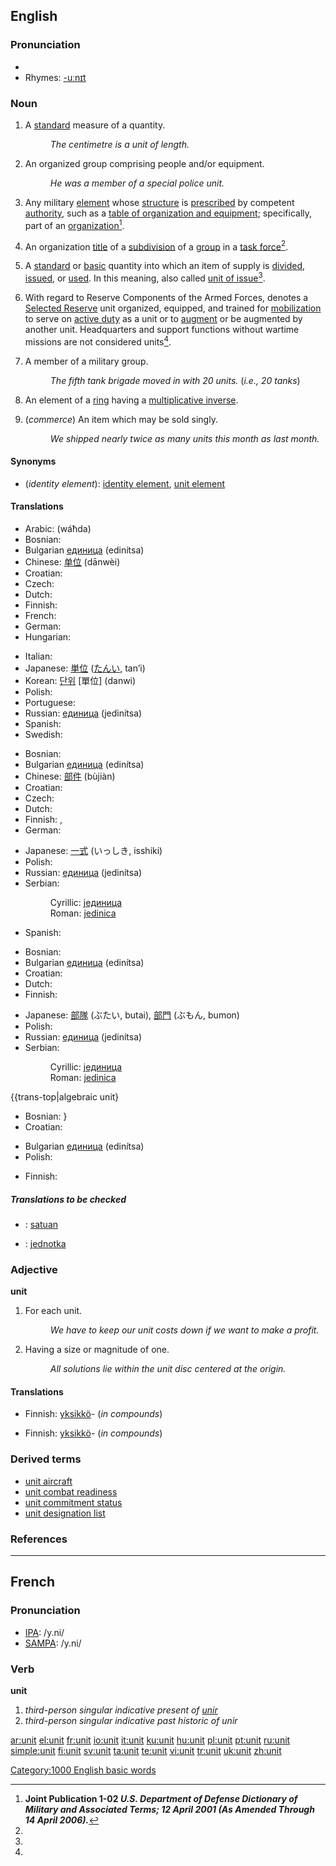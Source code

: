 ==English==

===Pronunciation===
*{{audio|en-us-unit.ogg|Audio (US)}}
*Rhymes: [[Rhymes:English:-uːnɪt|-uːnɪt]]

===Noun===
{{en-noun}}

# {{sciences}} A [[standard]] measure of a quantity.
#:''The centimetre is a unit of length.''
# An organized group comprising people and/or equipment.
#:''He was a member of a special police unit.''
# {{Military}} Any military [[element]] whose [[structure]] is [[prescribed]] by competent [[authority]], such as a [[table of organization and equipment]]; specifically, part of an [[organization]]<ref name="JP102">'''Joint Publication 1-02 ''U.S. Department of Defense Dictionary of Military and Associated Terms; 12 April 2001 (As Amended Through 14 April 2006).'''''</ref>.
# {{Military}} An organization [[title]] of a [[subdivision]] of a [[group]] in a [[task force]]<ref name="JP102"/>.
# {{Military}} A [[standard]] or [[basic]] quantity into which an item of supply is [[divided]], [[issued]], or [[used]]. In this meaning, also called [[unit of issue]]<ref name="JP102"/>.
# {{Military}} With regard to Reserve Components of the Armed Forces, denotes a [[Selected Reserve]] unit organized, equipped, and trained for [[mobilization]] to serve on [[active duty]] as a unit or to [[augment]] or be augmented by another unit. Headquarters and support functions without wartime missions are not considered units<ref name="JP102"/>.
# {{military}} A member of a military group.
#:''The fifth tank brigade moved in with 20 units.'' (''i.e., 20 tanks'')
# {{algebra}} An element of a [[ring]] having a [[multiplicative inverse]].
# (''commerce'') An item which may be sold singly.
#: ''We shipped nearly twice as many units this month as last month.''

====Synonyms====
*(''identity element''): [[identity element]], [[unit element]]

====Translations====
{{trans-top|standard measure of a quantity}}
*Arabic: {{ARchar|[[وحدة]]}} (wáħda) {{f}}
*Bosnian: {{t-|bs|jedinica|f}}
*Bulgarian [[единица]] (edinítsa){{f}}
*Chinese: [[单位]] (dānwèi)
*Croatian: {{t-|hr|jedinica|f}}
* Czech: {{t+|cs|jednotka|f}}
* Dutch: {{t+|nl|eenheid|f}}
* Finnish: {{t+|fi|yksikkö}}
* French: {{t+|fr|unité|f}}
* German: {{t+|de|Einheit|f}}
* Hungarian: {{t|hu|egység}}
{{trans-mid}}
* Italian: {{t-|it|unità|f}}
*Japanese: [[単位]] ([[たんい]], tan’i)
*Korean: [[단위]] [單位] (danwi)
* Polish: {{t|pl|jednostka|f}}
* Portuguese: {{t|pt|unidade|f}}
*Russian: [[единица]] (jedinítsa) {{f}}
* Spanish: {{t+|es|unidad|f}}
* Swedish: {{t|sv|enhet}}
{{trans-bottom}}

{{trans-top|organized group comprising people and/or equipment}}
*Bosnian: {{t-|bs|jedinica|f}}
*Bulgarian [[единица]] (edinítsa){{f}}
*Chinese: [[部件]] (bùjiàn)
*Croatian: {{t-|hr|jedinica|f}}
* Czech: {{t+|cs|jednotka|f}}
* Dutch: {{t+|nl|eenheid|f}}
* Finnish: {{t+|fi|yksikkö}}, {{t-|fi|osasto}}
* German: {{t+|de|Einheit|f}}
{{trans-mid}}
*Japanese: [[一式]] (いっしき, isshiki)
* Polish: {{t|pl|jednostka|f}}
*Russian: [[единица]] (jedinítsa) {{f}}
*Serbian:
*:Cyrillic: [[јединица#Serbian|јединица]] {{f}}
*:Roman: [[jedinica#Serbian|jedinica]] {{f}}
* Spanish: {{t+|es|unidad|f}}
{{trans-bottom}}

{{trans-top|member of a larger military group}}
*Bosnian: {{t-|bs|jedinica|f}}
*Bulgarian [[единица]] (edinítsa){{f}}
*Croatian: {{t-|hr|jedinica|f}}
* Dutch: {{t+|nl|eenheid|f}}
* Finnish: {{t+|fi|yksikkö}}
{{trans-mid}}
*Japanese: [[部隊]] (ぶたい, butai), [[部門]] (ぶもん, bumon)
* Polish: {{t|pl|jednostka|f}}
*Russian: [[единица]] (jedinítsa) {{f}}
*Serbian:
*:Cyrillic: [[јединица#Serbian|јединица]] {{f}}
*:Roman: [[jedinica#Serbian|jedinica]] {{f}}
{{trans-bottom}}

{{trans-top|algebraic unit}
*Bosnian: {{t-|bs|jedinica|f}}}
*Croatian: {{t-|hr|jedinica|f}}
{{trans-mid}}
*Bulgarian [[единица]] (edinítsa){{f}}
* Polish: {{t|pl|jednostka|f}}
{{trans-bottom}}

{{trans-top|item sold singly}}
* Finnish: {{t+|fi|kappale}}
{{trans-mid}}
{{trans-bottom}}

=====Translations to be checked=====
{{checktrans}}
*{{ttbc|Indonesian}}: [[satuan]]
*{{ttbc|Slovak}}: [[jednotka]] {{f}}

===Adjective===
'''unit''' {{notcomp}}

# For each unit.
#: ''We have to keep our unit costs down if we want to make a profit.''
# {{math}} Having a size or magnitude of one.
#: ''All solutions lie within the unit disc centered at the origin.''

====Translations====
{{trans-top|for each unit}}
*Finnish: [[yksikkö]]- (''in compounds'')
{{trans-mid}}
{{trans-bottom}}

{{trans-top|mathematical}}
*Finnish: [[yksikkö]]- (''in compounds'')
{{trans-mid}}
{{trans-bottom}}

===Derived terms===
*[[unit aircraft]]
*[[unit combat readiness]]
*[[unit commitment status]]
*[[unit designation list]]

===References===
<references/>

[[Category:1000 English basic words]]

----

==French==

===Pronunciation===
*[[w:IPA|IPA]]: /y.ni/
*[[w:SAMPA|SAMPA]]: /y.ni/

===Verb===
'''unit'''

# ''third-person singular indicative present of [[unir]]''
# ''third-person singular indicative past historic of unir''

[[ar:unit]]
[[el:unit]]
[[fr:unit]]
[[io:unit]]
[[it:unit]]
[[ku:unit]]
[[hu:unit]]
[[pl:unit]]
[[pt:unit]]
[[ru:unit]]
[[simple:unit]]
[[fi:unit]]
[[sv:unit]]
[[ta:unit]]
[[te:unit]]
[[vi:unit]]
[[tr:unit]]
[[uk:unit]]
[[zh:unit]]